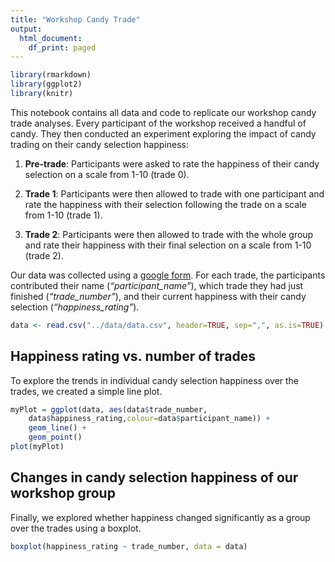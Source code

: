 ```yaml
---
title: "Workshop Candy Trade"
output:
  html_document:
    df_print: paged
---
```


```r
library(rmarkdown)
library(ggplot2)
library(knitr)
```

This notebook contains all data and code to replicate our workshop candy trade analyses. Every participant of the workshop received a handful of candy. They then conducted an experiment exploring the impact of candy trading on their candy selection happiness:

1. **Pre-trade**: Participants were asked to rate the happiness of their candy selection on a scale from 1-10 (trade 0). 

2. **Trade 1**: Participants were then allowed to trade with one participant and rate the happiness with their selection following the trade on a scale from 1-10 (trade 1). 

3. **Trade 2**: Participants were then allowed to trade with the whole group and rate their happiness with their final selection on a scale from 1-10 (trade 2).

Our data was collected using a [google form](https://goo.gl/forms/Mxi2fKrOYc9UCB9j1). For each trade, the participants contributed their name (*"participant_name"*), which trade they had just finished (*"trade_number"*), and their current happiness with their candy selection (*"happiness_rating"*). 

```r
data <- read.csv("../data/data.csv", header=TRUE, sep=",", as.is=TRUE)
```

## Happiness rating vs. number of trades

To explore the trends in individual candy selection happiness over the trades, we created a simple line plot.
```r
myPlot = ggplot(data, aes(data$trade_number, 
    data$happiness_rating,colour=data$participant_name)) + 
    geom_line() + 
    geom_point()
plot(myPlot)
```

## Changes in candy selection happiness of our workshop group

Finally, we explored whether happiness changed significantly as a group over the trades using a boxplot.

```r
boxplot(happiness_rating ~ trade_number, data = data)
```
